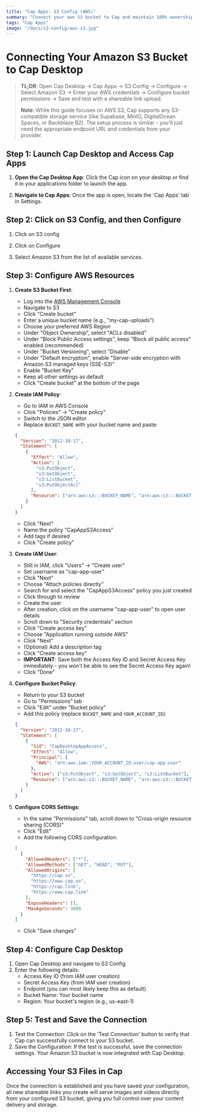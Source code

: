```yaml
---
title: "Cap Apps: S3 Config (AWS)"
summary: "Connect your own S3 bucket to Cap and maintain 100% ownership over your data."
tags: "Cap Apps"
image: "/docs/s3-config/aws-s3.jpg"
---
```


# Connecting Your Amazon S3 Bucket to Cap Desktop

> **TL;DR**: Open Cap Desktop → Cap Apps → S3 Config → Configure → Select Amazon S3 → Enter your AWS credentials → Configure bucket permissions → Save and test with a shareable link upload.
>
> **Note**: While this guide focuses on AWS S3, Cap supports any S3-compatible storage service (like Supabase, MinIO, DigitalOcean Spaces, or Backblaze B2). The setup process is similar - you'll just need the appropriate endpoint URL and credentials from your provider.

## Step 1: Launch Cap Desktop and Access Cap Apps

1. **Open the Cap Desktop App**: Click the Cap icon on your desktop or find it in your applications folder to launch the app.

2. **Navigate to Cap Apps**: Once the app is open, locate the 'Cap Apps' tab in Settings.

## Step 2: Click on S3 Config, and then Configure

1. Click on S3 config

2. Click on Configure

3. Select Amazon S3 from the list of available services.

## Step 3: Configure AWS Resources

1. **Create S3 Bucket First**:

   - Log into the [AWS Management Console](https://console.aws.amazon.com)
   - Navigate to S3
   - Click "Create bucket"
   - Enter a unique bucket name (e.g., "my-cap-uploads")
   - Choose your preferred AWS Region
   - Under "Object Ownership", select "ACLs disabled"
   - Under "Block Public Access settings", keep "Block all public access" enabled (recommended)
   - Under "Bucket Versioning", select "Disable"
   - Under "Default encryption", enable "Server-side encryption with Amazon S3 managed keys (SSE-S3)"
   - Enable "Bucket Key"
   - Keep all other settings as default
   - Click "Create bucket" at the bottom of the page

2. **Create IAM Policy**:

   - Go to IAM in AWS Console
   - Click "Policies" → "Create policy"
   - Switch to the JSON editor
   - Replace `BUCKET_NAME` with your bucket name and paste:

   ```json
   {
     "Version": "2012-10-17",
     "Statement": [
       {
         "Effect": "Allow",
         "Action": [
           "s3:PutObject",
           "s3:GetObject",
           "s3:ListBucket",
           "s3:PutObjectAcl"
         ],
         "Resource": ["arn:aws:s3:::BUCKET_NAME", "arn:aws:s3:::BUCKET_NAME/*"]
       }
     ]
   }
   ```

   - Click "Next"
   - Name the policy "CapAppS3Access"
   - Add tags if desired
   - Click "Create policy"

3. **Create IAM User**:

   - Still in IAM, click "Users" → "Create user"
   - Set username as "cap-app-user"
   - Click "Next"
   - Choose "Attach policies directly"
   - Search for and select the "CapAppS3Access" policy you just created
   - Click through to review
   - Create the user
   - After creation, click on the username "cap-app-user" to open user details
   - Scroll down to "Security credentials" section
   - Click "Create access key"
   - Choose "Application running outside AWS"
   - Click "Next"
   - (Optional) Add a description tag
   - Click "Create access key"
   - **IMPORTANT**: Save both the Access Key ID and Secret Access Key immediately - you won't be able to see the Secret Access Key again!
   - Click "Done"

4. **Configure Bucket Policy**:

   - Return to your S3 bucket
   - Go to "Permissions" tab
   - Click "Edit" under "Bucket policy"
   - Add this policy (replace `BUCKET_NAME` and `YOUR_ACCOUNT_ID`):

   ```json
   {
     "Version": "2012-10-17",
     "Statement": [
       {
         "Sid": "CapDesktopAppAccess",
         "Effect": "Allow",
         "Principal": {
           "AWS": "arn:aws:iam::YOUR_ACCOUNT_ID:user/cap-app-user"
         },
         "Action": ["s3:PutObject", "s3:GetObject", "s3:ListBucket"],
         "Resource": ["arn:aws:s3:::BUCKET_NAME", "arn:aws:s3:::BUCKET_NAME/*"]
       }
     ]
   }
   ```

5. **Configure CORS Settings**:

   - In the same "Permissions" tab, scroll down to "Cross-origin resource sharing (CORS)"
   - Click "Edit"
   - Add the following CORS configuration:

   ```json
   [
     {
       "AllowedHeaders": ["*"],
       "AllowedMethods": ["GET", "HEAD", "PUT"],
       "AllowedOrigins": [
         "https://cap.so",
         "https://www.cap.so",
         "https://cap.link",
         "https://www.cap.link"
       ],
       "ExposeHeaders": [],
       "MaxAgeSeconds": 3000
     }
   ]
   ```

   - Click "Save changes"

## Step 4: Configure Cap Desktop

1. Open Cap Desktop and navigate to S3 Config
2. Enter the following details:
   - Access Key ID (from IAM user creation)
   - Secret Access Key (from IAM user creation)
   - Endpoint (you can most likely keep this as default)
   - Bucket Name: Your bucket name
   - Region: Your bucket's region (e.g., us-east-1)

## Step 5: Test and Save the Connection

1. Test the Connection: Click on the 'Test Connection' button to verify that Cap can successfully connect to your S3 bucket.
2. Save the Configuration: If the test is successful, save the connection settings. Your Amazon S3 bucket is now integrated with Cap Desktop.

## Accessing Your S3 Files in Cap

Once the connection is established and you have saved your configuration, all new shareable links you create will serve images and videos directly from your configured S3 bucket, giving you full control over your content delivery and storage.
